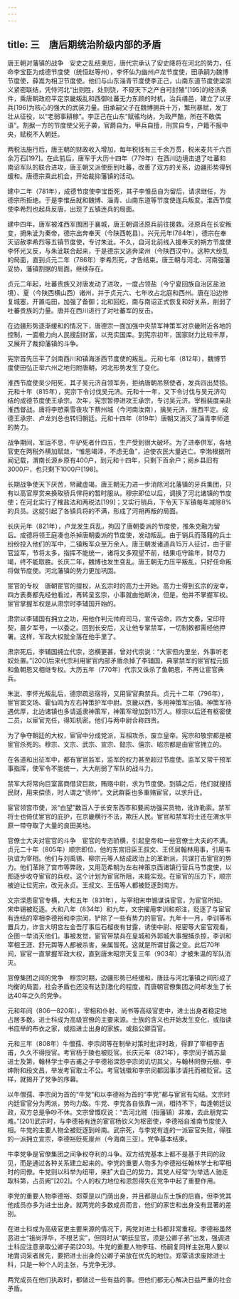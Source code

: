 ```yaml
---
---
---
```

title: 三　唐后期统治阶级内部的矛盾
---




唐王朝对藩镇的战争　安史之乱结束后，唐代宗承认了安史降将在河北的势力，任命李宝臣为成德节度使（统恒赵等州），李怀仙为幽州卢龙节度使，田承嗣为魏博节度使，薛嵩为相卫节度使。他们与山东淄青节度使李正己，山南东道节度使梁崇义紧密联结，凭恃河北“出则胜，处则饶，不窥天下之产自可封殖”[195]的经济条件，乘唐朝政府平定京畿叛乱和西御吐蕃无力东顾的时机，治兵缮邑，建立了以牙兵[196]为核心的强大的武装力量。田承嗣父子在魏博拥兵十万，繁刑暴赋，发丁壮从征役，以“老弱事耕稼”。李正己在山东“赋徭均纳，为政严酷，所在不敢偶语”。割据一方的节度使父死子袭，官爵自为，甲兵自擅，刑赏自专，户籍不报中央，赋税不入朝廷。

两税法施行后，唐王朝的财政收入增加，每年税钱有三千余万贯，税米麦共千六百余万石[197]。在此前后，唐军于大历十四年（779年）在西川边境击退了吐蕃和南诏军队的联合进攻，唐王朝又派使臣到吐蕃，改善了双方的关系，边疆形势得到缓和。唐德宗乘此机会，开始裁抑藩镇的活动。

建中二年（781年），成德节度使李宝臣死，其子李惟岳自为留后，请求继任，为德宗所拒绝。于是李惟岳就和魏博、淄青、山南东道等节度使连兵叛变。淮西节度使李希烈也起兵反唐，出现了五镇连兵的局面。

建中四年，唐军被淮西军围困于襄城，唐王朝调泾原兵前往援救。泾原兵在长安叛变，拥朱泚为秦帝，德宗出奔奉天（今陕西乾县）。兴元元年(784年），德宗在奉天诏赦李希烈等五镇节度使，专讨朱泚。不久，自河北前线入援奉天的朔方节度使李怀光又反，与朱泚联合起来，于是德宗又逃奔梁州（今陕西汉中）。这种大纷乱的局面，直到贞元二年（786年）李希烈死，才告结束。唐王朝与河北、河南强藩妥协，藩镇割据的局面，继续存在。

贞元二年起，吐蕃贵族又对唐发动了进攻，一度占领盐（今宁夏回族自治区盐池境）、夏（今陕西横山西）诸州，并于贞元六、七年攻占北庭和西州。唐在沿边修复城塞，开置屯田，加强了备御；北和回纥，南与南诏正式恢复和好关系，削弱了吐蕃贵族的力量。唐并在西川进行了对吐蕃军的反击。

在边疆形势逐渐缓和的情况下，唐德宗一面加强中央禁军神策军对京畿附近各地的控制，一面极力向人民搜刮财富，以充实国库。到宪宗初年，国家财力比较丰厚，又展开了裁抑藩镇的斗争。

宪宗首先压平了剑南西川和镇海浙西节度使的叛乱。元和七年（812年），魏博节度使田弘正举六州之地归附唐朝，河北形势发生了变化。

淮西节度使吴少阳死，其子吴元济自领军务，拒纳唐朝吊祭使者，发兵四出焚掠。元和十年（815年），宪宗下令讨伐吴元济。元和十一年，又下令讨伐与吴元济勾结的成德节度使王承宗。次年，宪宗暂停进攻王承宗，专讨吴元济。宰相裴度亲赴淮西督战。唐将李愬乘雪夜攻下蔡州城（今河南汝南），擒吴元济，淮西平定。成德王承宗、卢龙刘总也转归朝廷。元和十四年（819年）唐朝又消灭了淄青李师道的势力。

战争期间，军运不息，牛驴死者什四五，生产受到很大破坏。为了进奉供军，各地官吏在两税外横加赋敛，“惟思竭泽，不虑无鱼”，迫使农民大量逃亡。李渤根据所闻记载，渭南长源乡原有400户，到元和十四年，只剩下百余户；阌乡县旧有3000户，也只剩下1000户[198]。

长期战争使天下厌苦，帑藏虚竭。唐王朝无力进一步消除河北藩镇的牙兵集团，只有以高官厚赏来换取骄兵悍将的暂时服从。穆宗即位以后，调换了河北诸镇的节度使；在河北实行了榷盐法和两税法[199]；又实行销兵，下令天下军镇每年减除8%的兵员。这就引起了各镇兵将的不满，形成了河朔再叛的局面。

长庆元年（821年），卢龙发生兵乱，拘囚了唐朝委派的节度使，推朱克融为留后。成德将领王庭凑也杀掉唐朝委派的节度使，发动叛乱。由于销兵而落籍的兵士纷纷投入他们的军中，二镇叛军众至万余人。唐王朝发诸道兵15万人征讨，由于宦官监军，节将太多，指挥不能统一，诸将又多观望不前，结果屯守踰年，财尽力竭，终不能取胜。长庆二年，魏博也发生变乱。唐王朝无力压平叛乱，只好任命叛将做节度使。河北藩镇的势力更加巩固。

宦官的专权　唐朝宦官的擅权，从玄宗时的高力士开始。高力士得到玄宗的宠幸，四方表奏都先经他看过，再转呈玄宗，小事就由他断决，但是，他并不掌握军权。宦官掌握军权是从肃宗时李辅国开始的。

肃宗以李辅国有拥立之功，用他作判元帅府司马，宣传诏命，四方文奏，宝印符契，晨夕军号，一以委之。回到长安后，又让他专掌禁军，一切制敕都需经他押署。这样，军政大权就全落在他手里了。

肃宗死后，李辅国拥立代宗，恣横更甚，曾对代宗说：“大家但内里坐，外事听老奴处置。”[200]后来代宗利用宦官内部矛盾杀掉了李辅国，典掌禁军的宦官程元振和鱼朝恩又相继专权。大历五年（770年）代宗又诛杀了鱼朝恩，不再让宦官典兵。

朱泚、李怀光叛乱后，德宗疏忌宿将，又用宦官典禁兵。贞元十二年（796年），宦官窦文场、霍仙鸣为左右神策护军中尉。京畿以西，多用神策军出镇。神策军待遇优厚，北边诸镇也多请遥隶神策军，神策军增加到15万人。穆宗以后还有枢密使二员，以宦官充任，得知机密。他们与两中尉合称四贵。

为了争夺朝廷的大权，宦官中分成党派，互相攻杀，废立皇帝。宪宗和敬宗都是被宦官杀死的。穆宗、文宗、武宗、宣宗、懿宗、僖宗、昭宗都是由宦官拥立的。

在各道和出征军中，都有宦官监军，监军的权力甚至超过节度使。监军又常干预军事指挥，使军令不能统一，大大削弱了军队的战斗力。

禁军大将常向巨室富商借贷巨款，贿赂中尉，求为节度使。到镇之后，他们就搜括民财，用来偿债，时人谓之“债帅”。文武群臣也多重赂宦官，以求升迁。

宦官领宫市使，派“白望”数百人于长安东西市和要闹坊强买货物，讹诈勒索。禁军将士也倚仗宦官的庇护，在京畿横行不法，欺压人民。宦官和禁军将士还在渭水平原一带夺取了大量的良田美地。

官僚士大夫对宦官的斗争　宦官的专恣骄横，引起皇帝和一些官僚士大夫的不满。贞元二十年（805年）顺宗即位，他的东宫旧臣王叔文、王伾居翰林用事，引用韦执谊为宰相。他们与刘禹锡、柳宗元等人结成政治上的革新派，共谋打击宦官的势力。他们革除了宫市等弊政，又用范希朝为左右神策京西诸镇行营兵马节度使，以图逐步收夺宦官的兵权。这个计划为宦官所阻，未能实现。在宦官的压力下，顺宗被迫让位宪宗，改元永贞。王叔文、王伍等人都被贬逐到南方。

文宗深患宦官专横，大和五年（831年），与宰相宋申锡谋诛宦官，为宦官所知。宋申锡被贬逐。大和八年（834年）和九年，文宗擢用李训和郑注，贬逐了与宦官有连结的宰相李德裕和李宗闵，铲除了一些有势力的宦官。九年十一月，李训等布置兵力，诈言大明宫左金吾厅事后石榴夜有甘露，诱使中尉、枢密等大宦官观看，企图一举消灭他们。事被发觉，宦官带禁兵在皇城和外郭城大事搜捕杀掠，李训和宰相王涯、舒元舆等人都被杀害，亲属皆死。这就是所谓甘露之变。此后70年间，宦官一直掌握军政大权，直到唐末昭宗天复三年（903年）才被朱温的军队消灭。

官僚集团之间的党争　穆宗时期，边疆形势已经缓和，唐廷与河北藩镇之间形成了均衡的局面，社会矛盾也还没有达到激化的程度，而唐朝官僚集团之间却发生了长达40年之久的党争。

元和年间（806—820年），宰相和仆射、尚书等高级官吏中，进士出身者稳定地占居多数。进士科成为高级官僚的主要来源。士族的含义也开始发生变化，或指读书应举的布衣之家，或指进士出身的家族，或指公卿百官。

元和三年（808年）牛僧孺、李宗闵等在制举对策时批评时政，得罪了宰相李吉甫，久久不得授官。考官杨于陵也被贬官。长庆元年（821年），李宗闵子婿苏巢进士及第，翰林学士李吉甫之子李德裕深怨李宗闵讥切其父，与翰林同僚元稹、李绅附和段文昌，举发考官取士不公。考官钱徽和李宗闵都因事涉请托而被贬官。这样，就揭开了党争的序幕。

以牛僧孺、李宗闵为首的“牛党”和以李德裕为首的“李党”都与宦官有勾结。文宗时内廷宦官分为两派，势均力敌。牛党、李党各自依靠一派，相持不下，每逢朝廷议政，双方总是争吵不休。文宗曾慨叹说：“去河北贼（指藩镇）非难，去此朋党实难。”[201]武宗时，与李德裕有连的宦官杨钦义为枢密使，李德裕自淮南节度使入相。牛党的主要人物全被贬逐到岭南。武宗死，与李党有连的一派宦官失败，得胜的一派拥立宣宗，李德裕贬死崖州（今海南三亚）。党争基本结束。

牛李党争是官僚集团之间争权夺利的斗争。双方结党基本上都不是基于共同的政见，而是通过各种关系建立起来的。李党的重要人物多为李德裕任翰林学士和宰相时的同僚。牛党则以科举为纽带，来扩大自己的势力。其党人经常“为举选人驰走取科第，占员阙”[202]。个人的权力地位和恩怨得失在党争中起了重要作用。

李党的重要人物李德裕、郑覃是以门荫出身，并且都是山东士族的后裔，但李党其他成员亦多为进士出身。就两党的多数成员而言，他们的家世和出身没有显著的差别。

在进士科成为高级官吏主要来源的情况下，两党对进士科都非常重视。李德裕虽然恶进士“祖尚浮华，不根艺实”，但同时从“朝廷显官，须是公卿子弟”出发，强调进士科应注意录取公卿子弟[203]。牛党的重要人物李珏、杨嗣复同样主张用人要以地胄词采者居先，要把进士出身的公卿子弟放在优先的地位。郑覃请求废除进士科，只是一种个人的主张，与党争无涉。

两党成员在他们执政时，都做过一些有益的事。但他们都无心解决日益严重的社会矛盾。